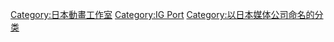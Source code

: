 {{Catmore}}

[[Category:日本動畫工作室|Category:日本動畫工作室]]
[[Category:IG_Port|Category:IG Port]]
[[Category:以日本媒体公司命名的分类|Category:以日本媒体公司命名的分类]]